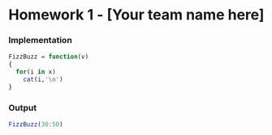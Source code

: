 Homework 1 - [Your team name here]
========================================================

### Implementation

<!--
Use this section to implement the fizzbuzz function.

This should include a short write up describing your approach
to implementing the function. Not both code formating / style
and your writeup matter for your overall grade.
-->

```r
FizzBuzz = function(v)
{
  for(i in x)
    cat(i,'\n')
}
```

### Output

<!--
Use this section to show the output of your 
fizzbuzz function for integer values from 30 to 50.

No writeup is necessary for this section.
-->

```r
FizzBuzz(30:50)
```
